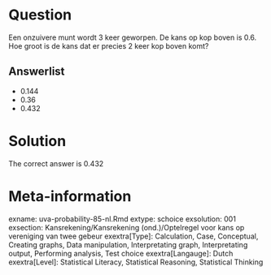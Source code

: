 Question
========

Een onzuivere munt wordt 3 keer geworpen. De kans op kop boven is 0.6. Hoe groot is de kans dat er precies 2 keer kop boven komt? 

Answerlist
----------
* 0.144
* 0.36
* 0.432

Solution
========

The correct answer is  0.432 

Meta-information
================
exname: uva-probability-85-nl.Rmd 
extype: schoice 
exsolution: 001 
exsection: Kansrekening/Kansrekening (ond.)/Optelregel voor kans op vereniging van twee gebeur
exextra[Type]: Calculation, Case, Conceptual, Creating graphs, Data manipulation, Interpretating graph, Interpretating output, Performing analysis, Test choice 
exextra[Langauge]: Dutch 
exextra[Level]: Statistical Literacy, Statistical Reasoning, Statistical Thinking 
